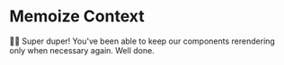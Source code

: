 # Memoize Context

👨‍💼 Super duper! You've been able to keep our components rerendering only when
necessary again. Well done.
